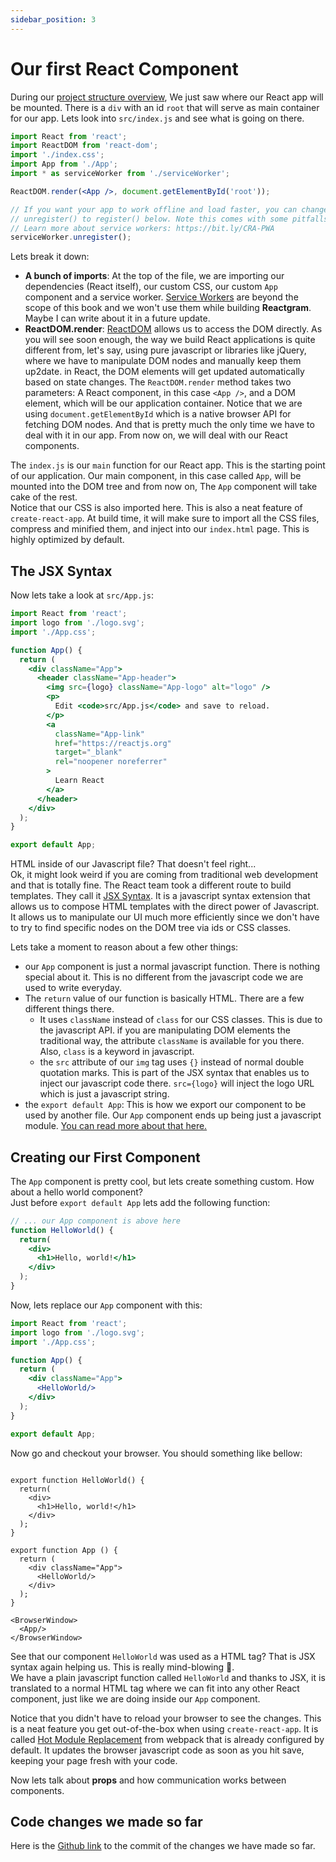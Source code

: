 ```yaml
---
sidebar_position: 3
---
```


# Our first React Component

During our [project structure overview](./project-structure.md), We just saw where our React app will be mounted. There is a `div` with an id `root` that will serve as main container for our app. Lets look into `src/index.js` and see what is going on there.

```jsx title="/src/index.js"
import React from 'react';
import ReactDOM from 'react-dom';
import './index.css';
import App from './App';
import * as serviceWorker from './serviceWorker';

ReactDOM.render(<App />, document.getElementById('root'));

// If you want your app to work offline and load faster, you can change
// unregister() to register() below. Note this comes with some pitfalls.
// Learn more about service workers: https://bit.ly/CRA-PWA
serviceWorker.unregister();
```

Lets break it down:

- **A bunch of imports**: At the top of the file, we are importing our dependencies (React itself), our custom CSS, our custom `App` component and a service worker. [Service Workers](https://developers.google.com/web/fundamentals/primers/service-workers) are beyond the scope of this book and we won't use them while building **Reactgram**. Maybe I can write about it in a future update.
- **ReactDOM.render**: [ReactDOM](https://reactjs.org/docs/react-dom.html) allows us to access the DOM directly. As you will see soon enough, the way we build React applications is quite different from, let's say, using pure javascript or libraries like jQuery, where we have to manipulate DOM nodes and manually keep them up2date. in React, the DOM elements will get updated automatically based on state changes. The `ReactDOM.render` method takes two parameters: A React component, in this case `<App />`, and a DOM element, which will be our application container. Notice that we are using `document.getElementById` which is a native browser API for fetching DOM nodes. And that is pretty much the only time we have to deal with it in our app. From now on, we will deal with our React components.

The `index.js` is our `main` function for our React app. This is the starting point of our application. Our main component, in this case called `App`, will be mounted into the DOM tree and from now on, The `App` component will take cake of the rest.  
Notice that our CSS is also imported here. This is also a neat feature of `create-react-app`. At build time, it will make sure to import all the CSS files, compress and minified them, and inject into our `index.html` page. This is highly optimized by default.
  
## The JSX Syntax

Now lets take a look at `src/App.js`:

```jsx title="/src/App.js"
import React from 'react';
import logo from './logo.svg';
import './App.css';

function App() {
  return (
    <div className="App">
      <header className="App-header">
        <img src={logo} className="App-logo" alt="logo" />
        <p>
          Edit <code>src/App.js</code> and save to reload.
        </p>
        <a
          className="App-link"
          href="https://reactjs.org"
          target="_blank"
          rel="noopener noreferrer"
        >
          Learn React
        </a>
      </header>
    </div>
  );
}

export default App;
```

HTML inside of our Javascript file? That doesn't feel right...  
Ok, it might look weird if you are coming from traditional web development and that is totally fine. The React team took a different route to build templates. They call it [JSX Syntax](https://reactjs.org/docs/introducing-jsx.html). It is a javascript syntax extension that allows us to compose HTML templates with the direct power of Javascript. It allows us to manipulate our UI much more efficiently since we don't have to try to find specific nodes on the DOM tree via ids or CSS classes.  
  
Lets take a moment to reason about a few other things:

- our `App` component is just a normal javascript function. There is nothing special about it. This is no different from the javascript code we are used to write everyday.
- The `return` value of our function is basically HTML. There are a few different things there.
  - It uses `className` instead of `class` for our CSS classes. This is due to the javascript API. if you are manipulating DOM elements the traditional way, the attribute `className` is available for you there. Also, `class` is a keyword in javascript.
  - the `src` attribute of our `img` tag uses `{}` instead of normal double quotation marks. This is part of the JSX syntax that enables us to inject our javascript code there. `src={logo}` will inject the logo URL which is just a javascript string.
- the `export default App`: This is how we export our component to be used by another file. Our `App` component ends up being just a javascript module. [You can read more about that here.](https://developer.mozilla.org/en-US/docs/Web/JavaScript/Guide/Modules)

## Creating our First Component

The `App` component is pretty cool, but lets create something custom. How about a hello world component?  
Just before `export default App` lets add the following function:

```jsx title="/src/App.js"
// ... our App component is above here
function HelloWorld() {
  return(
    <div>
      <h1>Hello, world!</h1>
    </div>
  );
}
```

Now, lets replace our `App` component with this:

```jsx title="/src/App.js"
import React from 'react';
import logo from './logo.svg';
import './App.css';

function App() {
  return (
    <div className="App">
      <HelloWorld/>
    </div>
  );
}

export default App;
```

Now go and checkout your browser. You should something like bellow:


```mdx-code-block

export function HelloWorld() {
  return(
    <div>
      <h1>Hello, world!</h1>
    </div>
  );
}

export function App () {
  return (
    <div className="App">
      <HelloWorld/>
    </div>
  );
}

<BrowserWindow>
  <App/>
</BrowserWindow>
```

See that our component `HelloWorld` was used as a HTML tag? That is JSX syntax again helping us. This is really mind-blowing 🤯.  
We have a plain javascript function called `HelloWorld` and thanks to JSX, it is translated to a normal HTML tag where we can fit into any other React component, just like we are doing inside our `App` component.

Notice that you didn't have to reload your browser to see the changes. This is a neat feature you get out-of-the-box when using `create-react-app`. It is called [Hot Module Replacement](https://webpack.js.org/guides/hot-module-replacement/) from webpack that is already configured by default. It updates the browser javascript code as soon as you hit save, keeping your page fresh with your code.

Now lets talk about **props** and how communication works between components.

## Code changes we made so far

Here is the [Github link](https://github.com/brunojppb/reactgram-web/commit/46e03b893bd80722e878918a6c24af63ede70571) to the commit of the changes we have made so far.
